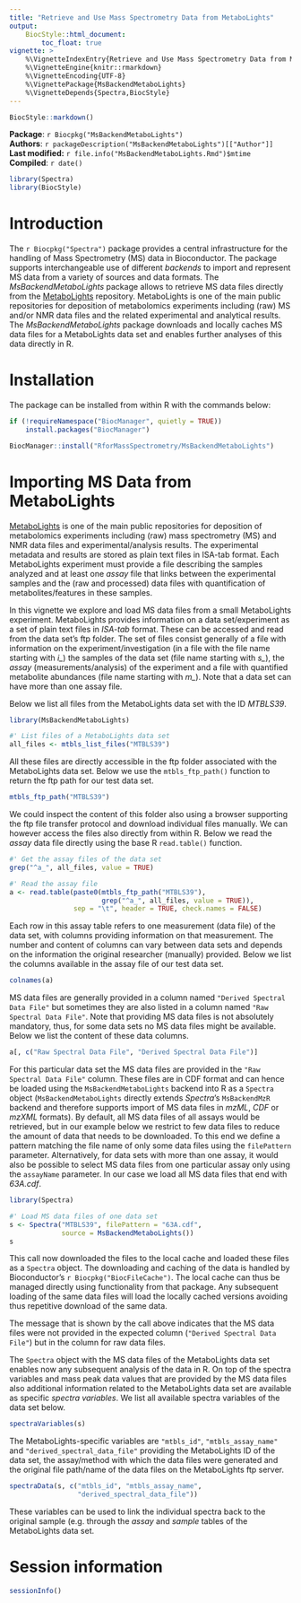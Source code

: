 ```yaml
---
title: "Retrieve and Use Mass Spectrometry Data from MetaboLights"
output:
    BiocStyle::html_document:
        toc_float: true
vignette: >
    %\VignetteIndexEntry{Retrieve and Use Mass Spectrometry Data from MetaboLights}
    %\VignetteEngine{knitr::rmarkdown}
    %\VignetteEncoding{UTF-8}
    %\VignettePackage{MsBackendMetaboLights}
    %\VignetteDepends{Spectra,BiocStyle}
---
```


```r
BiocStyle::markdown()
```

**Package**: `r Biocpkg("MsBackendMetaboLights")`<br />
**Authors**: `r packageDescription("MsBackendMetaboLights")[["Author"]] `<br />
**Last modified:** `r file.info("MsBackendMetaboLights.Rmd")$mtime`<br />
**Compiled**: `r date()`

```r
library(Spectra)
library(BiocStyle)
```

# Introduction

The `r Biocpkg("Spectra")` package provides a central infrastructure for the
handling of Mass Spectrometry (MS) data in Bioconductor. The package supports
interchangeable use of different *backends* to import and represent MS data from
a variety of sources and data formats. The *MsBackendMetaboLights* package
allows to retrieve MS data files directly from the
[MetaboLights](https://www.ebi.ac.uk/metabolights/) repository. MetaboLights is
one of the main public repositories for deposition of metabolomics experiments
including (raw) MS and/or NMR data files and the related experimental and
analytical results. The *MsBackendMetaboLights* package downloads and locally
caches MS data files for a MetaboLights data set and enables further analyses of
this data directly in R.


# Installation

The package can be installed from within R with the commands below:

```r
if (!requireNamespace("BiocManager", quietly = TRUE))
    install.packages("BiocManager")

BiocManager::install("RforMassSpectrometry/MsBackendMetaboLights")
```


# Importing MS Data from MetaboLights

[MetaboLights](https://www.ebi.ac.uk/metabolights/) is one of the main public
repositories for deposition of metabolomics experiments including (raw) mass
spectrometry (MS) and NMR data files and experimental/analysis results. The
experimental metadata and results are stored as plain text files in ISA-tab
format. Each MetaboLights experiment must provide a file describing the samples
analyzed and at least one *assay* file that links between the experimental
samples and the (raw and processed) data files with quantification of
metabolites/features in these samples.

In this vignette we explore and load MS data files from a small MetaboLights
experiment. MetaboLights provides information on a data set/experiment as a set
of plain text files in *ISA-tab* format. These can be accessed and read from the
data set's ftp folder. The set of files consist generally of a file with
information on the experiment/investigation (in a file with the file name
starting with *i_*) the samples of the data set (file name starting with *s_*),
the *assay* (measurements/analysis) of the experiment and a file with quantified
metabolite abundances (file name starting with *m_*). Note that a data set can
have more than one assay file.

Below we list all files from the MetaboLights data set with the ID *MTBLS39*.

```r
library(MsBackendMetaboLights)

#' List files of a MetaboLights data set
all_files <- mtbls_list_files("MTBLS39")
```

All these files are directly accessible in the ftp folder associated with the
MetaboLights data set. Below we use the `mtbls_ftp_path()` function to return
the ftp path for our test data set.

```r
mtbls_ftp_path("MTBLS39")
```

We could inspect the content of this folder also using a browser supporting the
ftp file transfer protocol and download individual files manually. We can
however access the files also directly from within R. Below we read the *assay*
data file directly using the base R `read.table()` function.

```r
#' Get the assay files of the data set
grep("^a_", all_files, value = TRUE)

#' Read the assay file
a <- read.table(paste0(mtbls_ftp_path("MTBLS39"),
                       grep("^a_", all_files, value = TRUE)),
                sep = "\t", header = TRUE, check.names = FALSE)
```

Each row in this assay table refers to one measurement (data file) of the data
set, with columns providing information on that measurement. The number and
content of columns can vary between data sets and depends on the information the
original researcher (manually) provided. Below we list the columns available in
the assay file of our test data set.

```r
colnames(a)
```

MS data files are generally provided in a column named `"Derived Spectral Data
File"` but sometimes they are also listed in a column named `"Raw Spectral Data
File"`. Note that providing MS data files is not absolutely mandatory, thus, for
some data sets no MS data files might be available. Below we list the content of
these data columns.

```r
a[, c("Raw Spectral Data File", "Derived Spectral Data File")]
```

For this particular data set the MS data files are provided in the `"Raw
Spectral Data File"` column. These files are in CDF format and can hence be
loaded using the `MsBackendMetaboLights` backend into R as a `Spectra` object
(`MsBackendMetaboLights` directly extends *Spectra*'s `MsBackendMzR` backend and
therefore supports import of MS data files in *mzML*, *CDF* or *mzXML*
formats). By default, all MS data files of all assays would be retrieved, but in
our example below we restrict to few data files to reduce the amount of data
that needs to be downloaded. To this end we define a pattern matching the file
name of only some data files using the `filePattern` parameter. Alternatively,
for data sets with more than one assay, it would also be possible to select MS
data files from one particular assay only using the `assayName` parameter. In
our case we load all MS data files that end with *63A.cdf*.

```r
library(Spectra)

#' Load MS data files of one data set
s <- Spectra("MTBLS39", filePattern = "63A.cdf",
             source = MsBackendMetaboLights())
s
```

This call now downloaded the files to the local cache and loaded these files as
a `Spectra` object. The downloading and caching of the data is handled by
Bioconductor's `r Biocpkg("BiocFileCache")`. The local cache can thus be managed
directly using functionality from that package. Any subsequent loading of the
same data files will load the locally cached versions avoiding thus repetitive
download of the same data.

The message that is shown by the call above indicates that the MS data files
were not provided in the expected column (`"Derived Spectral Data File"`) but in
the column for raw data files.

The `Spectra` object with the MS data files of the MetaboLights data set enables
now any subsequent analysis of the data in R. On top of the spectra variables
and mass peak data values that are provided by the MS data files also additional
information related to the MetaboLights data set are available as specific
*spectra variables*. We list all available spectra variables of the data set
below.

```r
spectraVariables(s)
```

The MetaboLights-specific variables are `"mtbls_id"`, `"mtbls_assay_name"` and
`"derived_spectral_data_file"` providing the MetaboLights ID of the data set,
the assay/method with which the data files were generated and the original file
path/name of the data files on the MetaboLights ftp server.

```r
spectraData(s, c("mtbls_id", "mtbls_assay_name",
                 "derived_spectral_data_file"))
```

These variables can be used to link the individual spectra back to the original
sample (e.g. through the *assay* and *sample* tables of the MetaboLights data
set.


# Session information

```r
sessionInfo()
```
